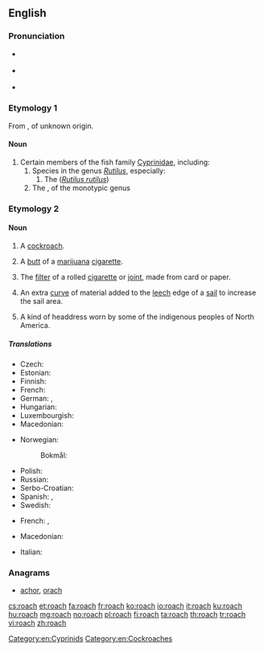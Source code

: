 ==English==
{{wikipedia}}

===Pronunciation===
* {{a|RP}} {{IPA|/ɹəʊtʃ/|lang=en}}
* {{a|US}} {{IPA|/ɹoʊtʃ/|lang=en}}
* {{rhymes|əʊtʃ|lang=en}}

===Etymology 1===
From {{etyl|fro|en}} {{term|roche|lang=fro}}, of unknown origin.

====Noun====
{{en-noun}}


# Certain members of the fish family [[Cyprinidae]], including:
## Species in the genus ''[[Rutilus]]'', especially:
### The {{vern|common roach}} (''[[Rutilus rutilus]]'')
## The {{vern|California roach}}, of the monotypic genus {{vern|Hesperoleucus|genus|nosow=1}}

===Etymology 2===
{{rfe|lang=en}}

====Noun====
{{en-noun|es}}

# {{context|US|lang=en}} A [[cockroach]].
# {{context|US|slang|smoking|lang=en}} A [[butt]] of a [[marijuana]] [[cigarette]].
# {{context|UK|slang|smoking|lang=en}} The [[filter]] of a rolled [[cigarette]] or [[joint]], made from card or paper.
# {{context|nautical|lang=en}} An extra [[curve]] of material added to the [[leech]] edge of a [[sail]] to increase the sail area.
# A kind of headdress worn by some of the indigenous peoples of North America.

=====Translations=====
{{trans-top|''Rutilus rutilus''}}
* Czech: {{t+|cs|plotice|f}}
* Estonian: {{t|et|särg}}
* Finnish: {{t+|fi|särki}}
* French: {{t+|fr|gardon|m}}
* German: {{t|de|Plötze|f}}, {{t|de|Rotauge|n}}
* Hungarian: {{t|hu|bodorka}}
* Luxembourgish: {{t|lb|Routa|n}}
* Macedonian: {{t|mk|црвеноперка|f|tr=crvenopérka}}
{{trans-mid}}
* Norwegian:
*: Bokmål: {{t+|nb|mort|m}}
* Polish: {{t+|pl|płoć|f}}
* Russian: {{t+|ru|плотва|f|tr=plotvá|sc=Cyrl}}
* Serbo-Croatian: {{t+|sh|bodorka|f}}
* Spanish: {{t|es|leucisco|m}}, {{t+|es|rutilo}}
* Swedish: {{t+|sv|mört|c}}
{{trans-bottom}}

{{trans-top|slang: butt of a marijuana cigarette}}
* French: {{t+|fr|cul|m}}, {{t|fr|cul de joint|m}}
{{trans-mid}}
* Macedonian: {{t|mk|фас|m|tr=fas}}
{{trans-bottom}}

{{trans-see|US: cockroach|cockroach}}

{{trans-top|nautical: curve in the bottom of a sail}}
* Italian: {{t|it|allunamento|m}}
{{trans-mid}}
{{trans-bottom}}

===Anagrams===
* [[achor#English|achor]], [[orach#English|orach]]

[[Category:en:Cyprinids]]
[[Category:en:Cockroaches]]

[[cs:roach]]
[[et:roach]]
[[fa:roach]]
[[fr:roach]]
[[ko:roach]]
[[io:roach]]
[[it:roach]]
[[ku:roach]]
[[hu:roach]]
[[mg:roach]]
[[no:roach]]
[[pl:roach]]
[[fi:roach]]
[[ta:roach]]
[[th:roach]]
[[tr:roach]]
[[vi:roach]]
[[zh:roach]]